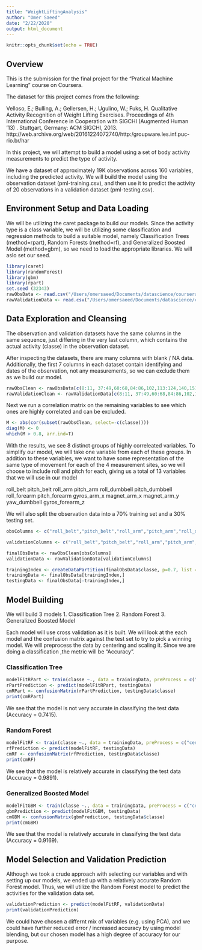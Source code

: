 ```yaml
---
title: "WeightLiftingAnalysis"
author: "Omer Saeed"
date: "2/22/2020"
output: html_document
---
```


```r
knitr::opts_chunk$set(echo = TRUE)
```

## Overview

This is the submission for the final project for the "Pratical Machine Learning" course on Coursera.  

The dataset for this project comes from the following:

Velloso, E.; Bulling, A.; Gellersen, H.; Ugulino, W.; Fuks, H. Qualitative Activity Recognition of Weight Lifting Exercises. Proceedings of 4th International Conference in Cooperation with SIGCHI (Augmented Human '13) . Stuttgart, Germany: ACM SIGCHI, 2013.
http://web.archive.org/web/20161224072740/http:/groupware.les.inf.puc-rio.br/har

In this project, we will attempt to build a model using a set of body activity measurements to predict the type of activity.

We have a dataset of approximately 19K observations across 160 variables, including the predicted activity.  We will build the model using the observation dataset (pml-training.csv), and then use it to predict the activity of 20 observations in a validation dataset (pml-testing.csv).


## Environment Setup and Data Loading

We will be utilizing the caret package to build our models.  Since the activity type is a class variable, we will be utilizing some classification and regression methods to build a suitable model, namely Classification Trees (method=rpart), Random Forests (method=rf),  and Generalized Boosted Model (method=gbm), so we need to load the appropriate libraries.  We will aslo set our seed.

```r
library(caret)
library(randomForest)
library(gbm)
library(rpart)
set.seed (32343)
rawObsData <- read.csv("/Users/omersaeed/Documents/datascience/coursera/datascience/course8/pml-training.csv")
rawValidationData <- read.csv("/Users/omersaeed/Documents/datascience/coursera/datascience/course8/pml-testing.csv")
```

## Data Exploration and Cleansing

The observation and validation datasets have the same columns in the same sequence, just differing in the very last column, which contains the actual activity (classe) in the observation dataset.

After inspecting the datasets, there are many columns with blank / NA data.  Additionally, the first 7 columns in each dataset contain identifying and dates of the observation, not any measurements, so we can exclude them as we build our model. 

```r
rawObsClean <- rawObsData[c(8:11, 37:49,60:68,84:86,102,113:124,140,151:160)]
rawValidationClean <- rawValidationData[c(8:11, 37:49,60:68,84:86,102,113:124,140,151:159)]
```

Next we run a correlation matrix on the remaining variables to see which ones are highly correlated and can be excluded.

```r
M <- abs(cor(subset(rawObsClean, select=-c(classe))))
diag(M) <- 0
which(M > 0.8, arr.ind=T)
```

With the results, we see 8 distinct groups of highly correleated variables.  To simplify our model, we will take one variable from each of these groups.  In addition to these variables, we want to have some representation of the same type of movement for each of the 4 measurement sites, so we will choose to include roll and pitch for each, giving us a total of 13 variables that we will use in our model

roll_belt
pitch_belt
roll_arm
pitch_arm
roll_dumbbell
pitch_dumbbell
roll_forearm
pitch_forearm
gyros_arm_x
magnet_arm_x
magnet_arm_y
yaw_dumbbell
gyros_forearm_z

We will also split the observation data into a 70% training set and a 30% testing set.

```r

obsColumns <- c("roll_belt","pitch_belt","roll_arm","pitch_arm","roll_dumbbell","pitch_dumbbell","roll_forearm","pitch_forearm","gyros_arm_x","magnet_arm_x","magnet_arm_y","yaw_dumbbell","gyros_forearm_z", "classe")

validationColumns <- c("roll_belt","pitch_belt","roll_arm","pitch_arm","roll_dumbbell","pitch_dumbbell","roll_forearm","pitch_forearm","gyros_arm_x","magnet_arm_x","magnet_arm_y","yaw_dumbbell","gyros_forearm_z")

finalObsData <- rawObsClean[obsColumns]
validationData <- rawValidationData[validationColumns]

trainingIndex <- createDataPartition(finalObsData$classe, p=0.7, list = FALSE)
trainingData <- finalObsData[trainingIndex,]
testingData <- finalObsData[-trainingIndex,]

```

## Model Building

We will build 3 models
1.  Classification Tree
2.  Random Forest
3.  Generalized Boosted Model

Each model will use cross validation as it is built.  We will look at the each model and the confusion matrix against the test set to try to pick a winning model.  We will preprocess the data by centering and scaling it.  Since we are doing a classification ,the metric will be "Accuracy".

### Classification Tree

```r
modelFitRPart <- train(classe ~., data = trainingData, preProcess = c("center", "scale"), method="rpart", metric="Accuracy", trControl = trainControl(method="cv", number=5), tuneLength=20)
rPartPrediction <- predict(modelFitRPart, testingData)
cmRPart <- confusionMatrix(rPartPrediction, testingData$classe)
print(cmRPart)
```

We see that the model is not very accurate in classifying the test data (Accuracy = 0.7415).

### Random Forest

```r
modelFitRF <- train(classe ~., data = trainingData, preProcess = c("center", "scale"), method="rf", metric="Accuracy", trControl = trainControl(method="cv", number=5))
rfPrediction <- predict(modelFitRF, testingData)
cmRF <- confusionMatrix(rfPrediction, testingData$classe)
print(cmRF)
```

We see that the model is relatively accurate in classifying the test data (Accuracy = 0.9891).

### Generalized Boosted Model

```r
modelFitGBM <- train(classe ~., data = trainingData, preProcess = c("center", "scale"), method="gbm", metric="Accuracy", trControl = trainControl(method="cv", number=5), verbose=FALSE)
gbmPrediction <- predict(modelFitGBM, testingData)
cmGBM <- confusionMatrix(gbmPrediction, testingData$classe)
print(cmGBM)
```

We see that the model is relatively accurate in classifying the test data (Accuracy = 0.9169).

## Model Selection and Validation Prediction
Although we took a crude approach with selecting our variables and with setting up our models, we ended up with a relatively accurate Random Forest model.  Thus, we will utilize the Random Forest model to predict the activities for the validation data set.

```r
validationPrediction <- predict(modelFitRF, validationData)
print(validationPrediction)
```

We could have chosen a differnt mix of variables (e.g. using PCA), and we could have further reduced error / increased accuracy by using model blending, but our chosen model has a high degree of accuracy for our purpose.
